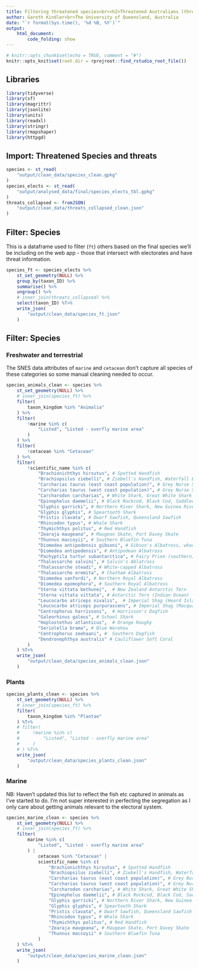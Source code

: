 ```yaml
---
title: Filtering threatened species<br><h2>Threatened Australians (threatened.org.au)
author: Gareth Kindler<br>The University of Queensland, Australia
date: "`r format(Sys.time(), '%d %B, %Y')`"
output:
    html_document:
        code_folding: show
---
```


```r
# knitr::opts_chunk$set(echo = TRUE, comment = "#")
knitr::opts_knit$set(root.dir = rprojroot::find_rstudio_root_file())
```

## Libraries

```r
library(tidyverse)
library(sf)
library(magrittr)
library(jsonlite)
library(units)
library(readxl)
library(stringr)
library(rmapshaper)
library(httpgd)
```

## Import: Threatened Species and threats

```r
species <- st_read(
    "output/clean_data/species_clean.gpkg"
)
species_elects <- st_read(
    "output/analysed_data/final/species_elects_tbl.gpkg"
)
threats_collapsed <- fromJSON(
    "output/clean_data/threats_collapsed_clean.json"
)
```

## Filter: Species

This is a dataframe used to filter (`ft`) others based on the final species we'll be including on the web app - those that intersect with electorates and have threat information.

```r
species_ft <- species_elects %>%
    st_set_geometry(NULL) %>%
    group_by(taxon_ID) %>%
    summarise() %>%
    ungroup() %>%
    # inner_join(threats_collapsed) %>%
    select(taxon_ID) %T>%
    write_json(
        "output/clean_data/species_ft.json"
    )
```

## Filter: Species

### Freshwater and terrestrial

The SNES data attributes of `marine` and `cetacean` don't capture all species of these categories so some manual cleaning needed to occur.

```r
species_animals_clean <- species %>%
    st_set_geometry(NULL) %>%
    # inner_join(species_ft) %>%
    filter(
        taxon_kingdom %in% "Animalia"
    ) %>%
    filter(
        !marine %in% c(
            "Listed", "Listed - overfly marine area"
        )
    ) %>%
    filter(
        !cetacean %in% "Cetacean"
    ) %>%
    filter(
        !scientific_name %in% c(
            "Brachionichthys hirsutus", # Spotted Handfish
            "Brachiopsilus ziebelli", # Ziebell's Handfish, Waterfall Bay Handfish
            "Carcharias taurus (east coast population)", # Grey Nurse Shark (east coast population)
            "Carcharias taurus (west coast population)", # Grey Nurse Shark (west coast population)
            "Carcharodon carcharias", # White Shark, Great White Shark
            "Epinephelus daemelii", # Black Rockcod, Black Cod, Saddled Rockcod
            "Glyphis garricki", # Northern River Shark, New Guinea River Shark
            "Glyphis glyphis", # Speartooth Shark
            "Pristis clavata", # Dwarf Sawfish, Queensland Sawfish
            "Rhincodon typus", # Whale Shark
            "Thymichthys politus", # Red Handfish
            "Zearaja maugeana", # Maugean Skate, Port Davey Skate
            "Thunnus maccoyii", # Southern Bluefin Tuna
            "Diomedea antipodensis gibsoni", # Gibson's Albatross, whack geom
            "Diomedea antipodensis", # Antipodean Albatross
            "Pachyptila turtur subantarctica", # Fairy Prion (southern)
            "Thalassarche salvini", # Salvin's Ablatross
            "Thalassarche steadi", # White-capped Albatross
            "Thalassarche eremita", # Chatham Albatross
            "Diomedea sanfordi", # Northern Royal Albatross
            "Diomedea epomophora", # Southern Royal Albatross
            "Sterna vittata bethunei",	# New Zealand Antarctic Tern
            "Sterna vittata vittata", # Antarctic Tern (Indian Ocean)
            "Leucocarbo atriceps nivalis",	# Imperial Shag (Heard Island)
            "Leucocarbo atriceps purpurascens", # Imperial Shag (Macquarie Island)
            "Centrophorus harrissoni",	# Harrisson's Dogfish
            "Galeorhinus galeus", # School Shark
            "Hoplostethus atlanticus",	# Orange Roughy
            "Seriolella brama", # Blue Warehou
            "Centrophorus zeehaani", #	Southern Dogfish
            "Dendronephthya australis" # Cauliflower Soft Coral
        )
    ) %T>%
    write_json(
        "output/clean_data/species_animals_clean.json"
    )
```

### Plants

```r
species_plants_clean <- species %>%
    st_set_geometry(NULL) %>%
    # inner_join(species_ft) %>%
    filter(
        taxon_kingdom %in% "Plantae"
    ) %T>%
    # filter(
    #     !marine %in% c(
    #         "Listed", "Listed - overfly marine area"
    #     )
    # ) %T>%
    write_json(
        "output/clean_data/species_plants_clean.json"
    )
```

### Marine

NB: Haven't updated this list to reflect the fish etc captured in animals as I've started to do. I'm not super interested in perfecting the segregation as I only care about getting animals relevant to the electoral system.

```r
species_marine_clean <- species %>%
    st_set_geometry(NULL) %>%
    # inner_join(species_ft) %>%
    filter(
        marine %in% c(
            "Listed", "Listed - overfly marine area"
        ) |
            cetacean %in% "Cetacean" |
            scientific_name %in% c(
                "Brachionichthys hirsutus", # Spotted Handfish
                "Brachiopsilus ziebelli", # Ziebell's Handfish, Waterfall Bay Handfish
                "Carcharias taurus (east coast population)", # Grey Nurse Shark (east coast population)
                "Carcharias taurus (west coast population)", # Grey Nurse Shark (west coast population)
                "Carcharodon carcharias", # White Shark, Great White Shark
                "Epinephelus daemelii", # Black Rockcod, Black Cod, Saddled Rockcod
                "Glyphis garricki", # Northern River Shark, New Guinea River Shark
                "Glyphis glyphis", # Speartooth Shark
                "Pristis clavata", # Dwarf Sawfish, Queensland Sawfish
                "Rhincodon typus", # Whale Shark
                "Thymichthys politus", # Red Handfish
                "Zearaja maugeana", # Maugean Skate, Port Davey Skate
                "Thunnus maccoyii" # Southern Bluefin Tuna
            )
    ) %T>%
    write_json(
        "output/clean_data/species_marine_clean.json"
    )
```
